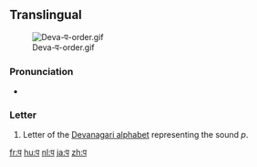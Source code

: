 {{also|ष|ण}}
==Translingual==
[[File:Deva-प-order.gif|thumb]]

===Pronunciation===
* {{IPA|/pə/|lang=mul}}

===Letter===
{{mul-deva|pa}}

# Letter of the [[Devanagari alphabet]] representing the sound ''p''.

[[fr:प]]
[[hu:प]]
[[nl:प]]
[[ja:प]]
[[zh:प]]